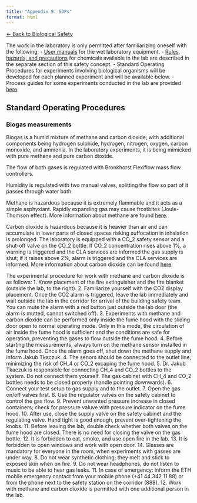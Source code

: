 ```yaml
---
title: "Appendix 9: SOPs"
format: html
---
```


[← Back to Biological Safety](../biological-safety.html)


The work in the laboratory is only permitted after familiarizing oneself with the following:
- [User manuals](https://drive.google.com/drive/folders/1-gGl0Jj20gXjfeDVtdbEAdviQkH1oo-P?usp=drive_link) for the wet laboratory equipment.
- [Rules, hazards, and precautions](../../02-chemical-safety/README.md) for chemicals available in the lab are described in the separate section of this safety concept.
- Standard Operating Procedures for experiments involving biological organisms will be developed for each planned experiment and will be available below.
- Process guides for some experiments conducted in the lab are provided [here](https://drive.google.com/drive/folders/1gTSVTPXE1Uu6BYCSFkvb-adi6UVNAWKj?usp=sharing).

## Standard Operating Procedures

### Biogas measurements

Biogas is a humid mixture of methane and carbon dioxide; with additional components being hydrogen sulphide, hydrogen, nitrogen, oxygen, carbon monoxide, and ammonia. In the laboratory experiments, it is being mimicked with pure methane and pure carbon dioxide.

The flow of both gases is regulated with Bronkhorst Flexiflow mass flow controllers. 

Humidity is regulated with two manual valves, splitting the flow so part of it passes through water bath.

Methane is hazardous because it is extremely flammable and it acts as a simple asphyxiant. Rapidly expanding gas may cause frostbites (Joule-Thomson effect). More information about methane are found [here](https://github.com/Global-Health-Engineering/group-safety/blob/main/02-chemical-safety/chemicals/METHANE_74-82-8.md).

Carbon dioxide is hazardous because it is heavier than air and can accumulate in lower parts of closed spaces risking suffocation in inhalation is prolonged. The laboratory is equipped with a CO_2 safety sensor and a shut-off valve on the CO_2 bottle. If CO_2 concentration rises above 1\%, a warning is triggered and the CLA services are informed the gas supply is shut; if it raises above 2\%, alarm is triggered and the CLA services are informed. More information about carbon dioxide can be found [here](https://github.com/Global-Health-Engineering/group-safety/blob/main/02-chemical-safety/chemicals/CARBON_DIOXIDE_124-38-9.md).

The experimental procedure for work with methane and carbon dioxide is as follows:
1. Know placement of the fire extinguisher and the fire blanket (outside the lab, to the right).
2. Familiarize yourself with the CO2 display placement. Once the CO2 alarm is triggered, leave the lab immediately and wait outside the lab in the corridor for arrival of the building safety team. You can mute the alarm with a red button just outside the lab door (the alarm is mutted, cannot switched off).
3. Experiments with methane and carbon dioxide can be performed only inside the fume hood with the sliding door open to normal operating mode. Only in this mode, the circulation of air inside the fume hood is sufficient and the conditions are safe for operation, preventing the gases to flow outside the fume hood.
4. Before starting the measurements, always turn on the methane sensor installed in the fume hood. Once the alarm goes off, shut down the methane supply and inform Jakub Tkaczuk.
4. The senors should be connected to the outlet line, minimizing the risk of CH_4 or CO_2 excaping the fume hood.
5. Dr. Jakub Tkaczuk is responsible for connecting CH_4 and CO_2 bottles to the system. Do not connect them yourself. The gas cabinet with CH_4 and CO_2 bottles needs to be closed properly (handle pointing downwards).
6. Connect your test setup to gas supply and to the outlet.
7. Open the gas on/off valves first.
8. Use the regulator valves on the safety cabinet to control the gas flow.
9. Prevent unwanted pressure increase in closed containers; check for pressure valuve with pressure indicator on the fume hood.
10. After use, close the supply valve on the safety cabinet and the regulating valve. Hand tight is good enough, prevent over-tightening the knobs.
11. Before leaving the lab, double check whether both valves on the fume hood are closed. There is no need for closing the valve on the gas bottle.
12. It is forbidden to eat, smoke, and use open fire in the lab.
13. It is forbidden to open windows and work with open door.
14. Glasses are mandatory for everyone in the room, when experiments with gasses are under way.
8.	Do not wear synthetic clothing; they melt and stick to exposed skin when on fire.
9.	Do not wear headphones, do not listen to music to be able to hear gas leaks.
11.	In case of emergency: inform the ETH mobile emergency contact from your mobile phone (+41 44 342 11 88) or from the phone next to the safety station on the corridor (888).
12.	Work with methane and carbon dioxide is permitted with one additional person in the lab.
